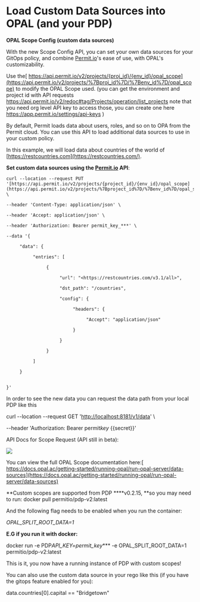 # Load Custom Data Sources into OPAL (and your PDP)

**OPAL Scope Config (custom data sources)**

With the new Scope Config API, you can set your own data sources for your GitOps policy, and combine [Permit.io](http://permit.io/)'s ease of use, with OPAL's customizability.

Use the[ https://api.permit.io/v2/projects/{proj_id}/{env_id}/opal_scope](https://api.permit.io/v2/projects/%7Bproj_id%7D/%7Benv_id%7D/opal_scope) to modify the OPAL Scope used. (you can get the environment and project id with API requests <https://api.permit.io/v2/redoc#tag/Projects/operation/list_projects> note that you need org level API key to access those, you can create one here <https://app.permit.io/settings/api-keys> )

By default, Permit loads data about users, roles, and so on to OPA from the Permit cloud. You can use this API to load additional data sources to use in your custom policy.

In this example, we will load data about countries of the world of [https://restcountries.com](https://restcountries.com/).

**Set custom data sources using the [Permit.io](http://permit.io/) API**:

```
curl --location --request PUT '[https://api.permit.io/v2/projects/{project_id}/{env_id}/opal_scope](https://api.permit.io/v2/projects/%7Bproject_id%7D/%7Benv_id%7D/opal_scope)' \

--header 'Content-Type: application/json' \

--header 'Accept: application/json' \

--header 'Authorization: Bearer permit_key_***' \

--data '{

     "data": {

          "entries": [

               {

                    "url": "<https://restcountries.com/v3.1/all>",

                    "dst_path": "/countries",

                    "config": {

                         "headers": {

                              "Accept": "application/json"

                         }

                    }

               }

          ]

     }


}'
```

In order to see the new data you can request the data path from your local PDP like this

curl --location --request GET '<http://localhost:8181/v1/data>' \

--header 'Authorization: Bearer permit*key* {{secret}}'

API Docs for Scope Request (API still in beta):

![](/img/features/projects-and-env/scope-api.png)

You can view the full OPAL Scope documentation here:[ https://docs.opal.ac/getting-started/running-opal/run-opal-server/data-sources](https://docs.opal.ac/getting-started/running-opal/run-opal-server/data-sources)

**Custom scopes are supported from PDP \*\***v0.2.15, \*\*so you may need to run: docker pull permitio/pdp-v2:latest

And the following flag needs to be enabled when you run the container:

_OPAL_SPLIT_ROOT_DATA=1_

**E.G if you run it with docker:**

docker run -e PDP*API_KEY=permit_key*\*\*\* -e OPAL_SPLIT_ROOT_DATA=1 permitio/pdp-v2:latest

This is it, you now have a running instance of PDP with custom scopes!

You can also use the custom data source in your rego like this (if you have the gitops feature enabled for you):

data.countries[0].capital == "Bridgetown"
